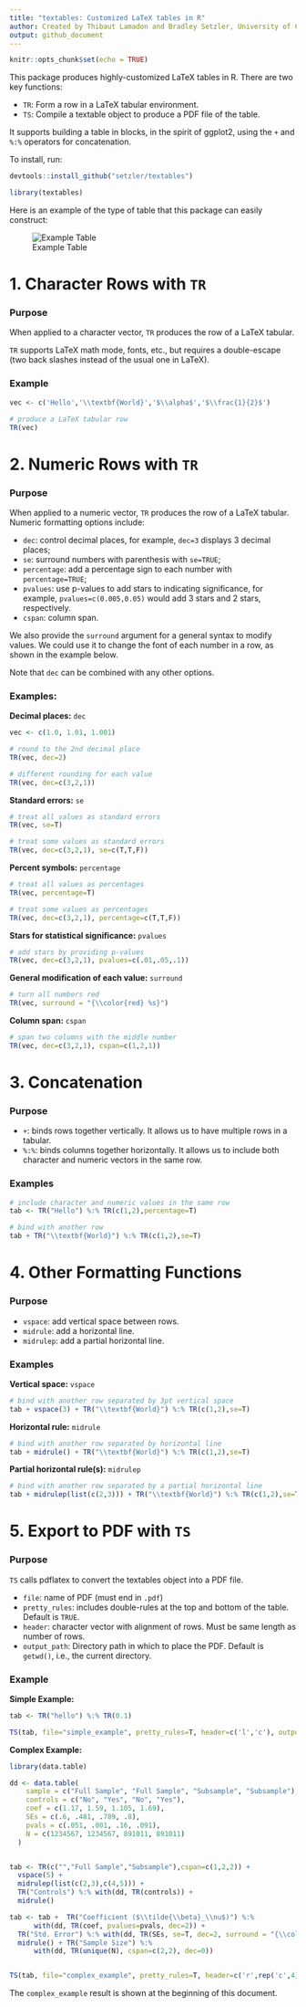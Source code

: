 ```yaml
---
title: "textables: Customized LaTeX tables in R"
author: Created by Thibaut Lamadon and Bradley Setzler, University of Chicago
output: github_document
---
```


```r
knitr::opts_chunk$set(echo = TRUE)
```

This package produces highly-customized LaTeX tables in R. There are two key functions:

- `TR`: Form a row in a LaTeX tabular environment.
- `TS`: Compile a textable object to produce a PDF file of the table.

It supports building a table in blocks, in the spirit of ggplot2, using the `+` and `%:%` operators for concatenation. 

To install, run:

```r
devtools::install_github("setzler/textables")
```
```r
library(textables)
```



Here is an example of the type of table that this package can easily construct:

![Example Table](inst/complex_example.png)




# 1. Character Rows with `TR`

### Purpose

When applied to a character vector, `TR` produces the row of a LaTeX tabular. 

`TR` supports LaTeX math mode, fonts, etc., but requires a double-escape (two back slashes instead of the usual one in LaTeX).

### Example


```r

vec <- c('Hello','\\textbf{World}','$\\alpha$','$\\frac{1}{2}$')

# produce a LaTeX tabular row
TR(vec)

```




# 2. Numeric Rows with `TR`

### Purpose

When applied to a numeric vector, `TR` produces the row of a LaTeX tabular. Numeric formatting options include:

- `dec`: control decimal places, for example, `dec=3` displays 3 decimal places;
- `se`: surround numbers with parenthesis with `se=TRUE`;
- `percentage`: add a percentage sign to each number with `percentage=TRUE`;
- `pvalues`: use p-values to add stars to indicating significance, for example, `pvalues=c(0.005,0.05)` would add 3 stars and 2 stars, respectively.
- `cspan`: column span.

We also provide the `surround` argument for a general syntax to modify values. We could use it to change the font of each number in a row, as shown in the example below.

Note that `dec` can be combined with any other options.

### Examples:

**Decimal places:** `dec`
```r

vec <- c(1.0, 1.01, 1.001)

# round to the 2nd decimal place
TR(vec, dec=2)

# different rounding for each value
TR(vec, dec=c(3,2,1))


```

**Standard errors:** `se` 
```r

# treat all values as standard errors
TR(vec, se=T)

# treat some values as standard errors
TR(vec, dec=c(3,2,1), se=c(T,T,F))


```

**Percent symbols:** `percentage`
```r

# treat all values as percentages
TR(vec, percentage=T)

# treat some values as percentages
TR(vec, dec=c(3,2,1), percentage=c(T,T,F))

```


**Stars for statistical significance:** `pvalues`
```r


# add stars by providing p-values
TR(vec, dec=c(3,2,1), pvalues=c(.01,.05,.1))


```

**General modification of each value:** `surround`

```r

# turn all numbers red
TR(vec, surround = "{\\color{red} %s}")

```


**Column span:** `cspan`
```r

# span two columns with the middle number
TR(vec, dec=c(3,2,1), cspan=c(1,2,1))


```



# 3. Concatenation 

### Purpose

- `+`: binds rows together vertically. It allows us to have multiple rows in a tabular.
- `%:%`: binds columns together horizontally. It allows us to include both character and numeric vectors in the same row.


### Examples


```r

# include character and numeric values in the same row
tab <- TR("Hello") %:% TR(c(1,2),percentage=T)

# bind with another row
tab + TR("\\textbf{World}") %:% TR(c(1,2),se=T)

```


# 4. Other Formatting Functions


### Purpose

- `vspace`: add vertical space between rows.
- `midrule`: add a horizontal line.
- `midrulep`: add a partial horizontal line.


### Examples


**Vertical space:** `vspace`
```r

# bind with another row separated by 3pt vertical space
tab + vspace(3) + TR("\\textbf{World}") %:% TR(c(1,2),se=T)

```


**Horizontal rule:** `midrule`
```r

# bind with another row separated by horizontal line
tab + midrule() + TR("\\textbf{World}") %:% TR(c(1,2),se=T)

```


**Partial horizontal rule(s):** `midrulep`
```r

# bind with another row separated by a partial horizontal line
tab + midrulep(list(c(2,3))) + TR("\\textbf{World}") %:% TR(c(1,2),se=T)

```




# 5. Export to PDF with `TS`

### Purpose

`TS` calls pdflatex to convert the textables object into a PDF file.

- `file`: name of PDF (must end in `.pdf`)
- `pretty_rules`: includes double-rules at the top and bottom of the table. Default is `TRUE`.
- `header`: character vector with alignment of rows. Must be same length as number of rows.
- `output_path`: Directory path in which to place the PDF. Default is `getwd()`, i.e., the current directory.

### Example


**Simple Example:**

```r

tab <- TR("hello") %:% TR(0.1)

TS(tab, file="simple_example", pretty_rules=T, header=c('l','c'), output_path=paste0(getwd(),"/inst"))

```



**Complex Example:**

```r

library(data.table)

dd <- data.table(
    sample = c("Full Sample", "Full Sample", "Subsample", "Subsample"), 
    controls = c("No", "Yes", "No", "Yes"), 
    coef = c(1.17, 1.59, 1.105, 1.69),
    SEs = c(.6, .481, .789, .8), 
    pvals = c(.051, .001, .16, .091), 
    N = c(1234567, 1234567, 891011, 891011)
  )


tab <- TR(c("","Full Sample","Subsample"),cspan=c(1,2,2)) +
  vspace(5) +
  midrulep(list(c(2,3),c(4,5))) +
  TR("Controls") %:% with(dd, TR(controls)) +
  midrule()

tab <- tab +  TR("Coefficient ($\\tilde{\\beta}_\\nu$)") %:% 
      with(dd, TR(coef, pvalues=pvals, dec=2)) +  
  TR("Std. Error") %:% with(dd, TR(SEs, se=T, dec=2, surround = "{\\color{blue} %s}"))  + 
  midrule() + TR("Sample Size") %:% 
      with(dd, TR(unique(N), cspan=c(2,2), dec=0))


TS(tab, file="complex_example", pretty_rules=T, header=c('r',rep('c',4)), output_path=paste0(getwd(),"/inst"))

```

The `complex_example` result is shown at the beginning of this document.

